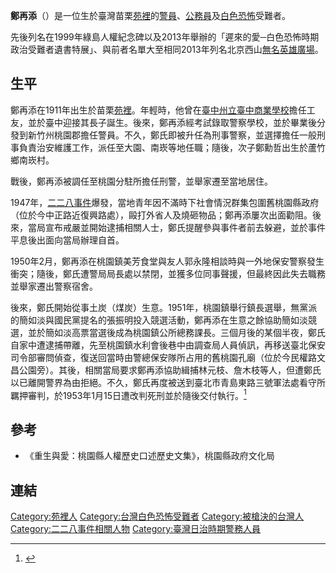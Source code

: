 {{Infobox person
| name          = 鄭再添
| image         =鄭再添 01.jpg 
| alt           = 
| caption       = 
| birth_name    = 
| birth_date    =  1911年
| birth_place   = {{TWN-JPN}}[[新竹廳|新竹廳]][[苗栗支廳|苗栗支廳]][[苗栗二堡|苗栗二堡]][[苑裡庄|苑裡-{庄}-]]（今[[苗栗縣|苗栗縣]][[苑裡鎮|苑裡鎮]]）
| death_date    =  {{Death date and age|1953|1|24|1911}}{{executed}}
| death_place   = {{ROC}}[[臺灣省|臺灣省]][[臺北市_(省轄市)|臺北市]][[古亭區|古亭區]][[馬場町|馬場町]]
| resting_place = {{ROC-TWN}}[[桃園市|桃園市]][[龜山區|龜山區]]忠恕道院納骨塔
| nationality   = {{JPN-EMP}}（1911－1945）<br>{{ROC}}（1945－1953）
| other_names   = 
| occupation    = 工友、刑警、公務員
| years_active  = 
| known_for     = 
| notable_works = 
| spouse = 鄭張玉鶯
| children = 鄭勳哲（次子）等十人
| past = 
*桃園鎮公所總務課長
*桃園分駐所刑事警察
*臺中州立臺中商業學校工友
| 榮譽 = 新竹州柔道比賽獲獎
}}

'''鄭再添'''（{{Bd|1911年||1953年|1月24日}}）是一位生於臺灣苗栗[[苑裡鎮|苑裡]]的[[警察|警員]]、[[公務員|公務員]]及[[白色恐怖|白色恐怖]]受難者。

先後列名在1999年綠島人權紀念碑以及2013年舉辦的「遲來的愛─白色恐怖時期政治受難者遺書特展」、與前者名單大至相同2013年列名北京西山[[無名英雄廣場|無名英雄廣場]]。

== 生平 ==
鄭再添在1911年出生於苗栗[[苑裡鎮|苑裡]]。年輕時，他曾在[[國立臺中科技大學|臺中州立臺中商業學校]]擔任工友，並於臺中迎接其長子誕生。後來，鄭再添經考試錄取警察學校，並於畢業後分發到新竹州桃園郡擔任警員。不久，鄭氏即被升任為刑事警察，並選擇擔任一般刑事負責治安維護工作，派任至大園、南崁等地任職；隨後，次子鄭勳哲出生於蘆竹鄉南崁村。

戰後，鄭再添被調任至桃園分駐所擔任刑警，並舉家遷至當地居住。

1947年，[[二二八事件|二二八事件]]爆發，當地青年因不滿時下社會情況群集包圍舊桃園縣政府（位於今中正路近復興路處），毆打外省人及燒砸物品；鄭再添屢次出面勸阻。後來，當局宣布戒嚴並開始逮捕相關人士，鄭氏提醒參與事件者前去躲避，並於事件平息後出面向當局辦理自首。

1950年2月，鄭再添在桃園鎮美芳食堂與友人郭永隆相談時與一外地保安警察發生衝突；隨後，鄭氏遭警局局長處以禁閉，並獲多位同事聲援，但最終因此失去職務並舉家遷出警察宿舍。

後來，鄭氏開始從事土炭（煤炭）生意。1951年，桃園鎮舉行鎮長選舉，無黨派的簡如淡與國民黨提名的張振明投入競選活動，鄭再添在生意之餘協助簡如淡競選，並於簡如淡高票當選後成為桃園鎮公所總務課長。三個月後的某個半夜，鄭氏自家中遭逮捕帶離，先至桃園鎮水利會後巷中由調查局人員偵訊，再移送臺北保安司令部審問偵查，復送回當時由警總保安隊所占用的舊桃園孔廟（位於今民權路文昌公園旁）。其後，相關當局要求鄭再添協助緝捕林元枝、詹木枝等人，但遭鄭氏以已離開警界為由拒絕。不久，鄭氏再度被送到臺北市青島東路三號軍法處看守所羈押審判，於1953年1月15日遭改判死刑並於隨後交付執行。<ref>{{Cite news|url=http://www.peoplenews.tw/news/222349af-3d6a-4793-985d-810312b953b9|title=【民報】【重生與愛】系列十二　寡母攜十子 走過荊棘路|newspaper=民報 Taiwan People News|accessdate=2016-12-20|language=zh-TW|archive-date=2016-12-20|archive-url=https://web.archive.org/web/20161220124607/http://www.peoplenews.tw/news/222349af-3d6a-4793-985d-810312b953b9|dead-url=no}}</ref>

== 參考 ==
{{Reflist}}
*《重生與愛：桃園縣人權歷史口述歷史文集》，桃園縣政府文化局

== 連結 ==
{{Commonscat|鄭再添 }}

{{DEFAULTSORT:Z鄭}}
[[Category:苑裡人|Category:苑裡人]]
[[Category:台灣白色恐怖受難者|Category:台灣白色恐怖受難者]]
[[Category:被槍決的台灣人|Category:被槍決的台灣人]]
[[Category:二二八事件相關人物|Category:二二八事件相關人物]]
[[Category:臺灣日治時期警務人員|Category:臺灣日治時期警務人員]]